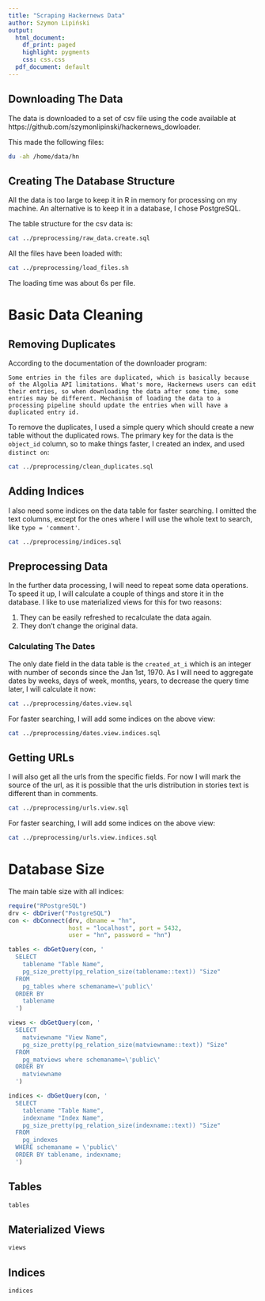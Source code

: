 ```yaml
---
title: "Scraping Hackernews Data"
author: Szymon Lipiński
output:
  html_document:
    df_print: paged
    highlight: pygments
    css: css.css
  pdf_document: default
---
```

## Downloading The Data

The data is downloaded to a set of csv file using the code available at https://github.com/szymonlipinski/hackernews_dowloader.

This made the following files:

```bash
du -ah /home/data/hn 
```

## Creating The Database Structure

All the data is too large to keep it in R in memory for processing on my machine. An alternative is to keep it in a database, I chose PostgreSQL.


The table structure for the csv data is:

```bash
cat ../preprocessing/raw_data.create.sql
```

All the files have been loaded with:

```bash
cat ../preprocessing/load_files.sh
```

The loading time was about 6s per file.

# Basic Data Cleaning

## Removing Duplicates

According to the documentation of the downloader program: 

```
Some entries in the files are duplicated, which is basically because of the Algolia API limitations. What's more, Hackernews users can edit their entries, so when downloading the data after some time, some entries may be different. Mechanism of loading the data to a processing pipeline should update the entries when will have a duplicated entry id.
```

To remove the duplicates, I used a simple query which should create a new table without the duplicated rows. The primary key for the data is the `object_id` column, so to make things faster, I created an index, and used `distinct on`:

```bash
cat ../preprocessing/clean_duplicates.sql
```

## Adding Indices

I also need some indices on the data table for faster searching. I omitted the text columns, except for the ones where I will use the whole text to search, like `type = 'comment'`.

```bash
cat ../preprocessing/indices.sql
```

## Preprocessing Data

In the further data processing, I will need to repeat some data operations. To speed it up, I will calculate a couple of things and store it in the database. I like to use materialized views for this for two reasons:

1. They can be easily refreshed to recalculate the data again.
2. They don't change the original data.

### Calculating The Dates

The only date field in the data table is the `created_at_i` which is an integer with number of seconds since the Jan 1st, 1970. As I will need to aggregate dates by weeks, days of week, months, years, to decrease the query time later, I will calculate it now:

```bash
cat ../preprocessing/dates.view.sql
```

For faster searching, I will add some indices on the above view:

```bash
cat ../preprocessing/dates.view.indices.sql
```

## Getting URLs

I will also get all the urls from the specific fields. For now I will mark the source of the url, as it is possible that the urls distribution in stories text is different than in comments.

```bash
cat ../preprocessing/urls.view.sql
```

For faster searching, I will add some indices on the above view:

```bash
cat ../preprocessing/urls.view.indices.sql
```

# Database Size

The main table size with all indices:

```r
require("RPostgreSQL")
drv <- dbDriver("PostgreSQL")
con <- dbConnect(drv, dbname = "hn",
                 host = "localhost", port = 5432,
                 user = "hn", password = "hn")

tables <- dbGetQuery(con, '
  SELECT
    tablename "Table Name",
    pg_size_pretty(pg_relation_size(tablename::text)) "Size"
  FROM
    pg_tables where schemaname=\'public\'
  ORDER BY
    tablename
  ')

views <- dbGetQuery(con, '
  SELECT 
    matviewname "View Name",
    pg_size_pretty(pg_relation_size(matviewname::text)) "Size"
  FROM
    pg_matviews where schemaname=\'public\'
  ORDER BY
    matviewname
  ')

indices <- dbGetQuery(con, '
  SELECT
    tablename "Table Name",
    indexname "Index Name",
    pg_size_pretty(pg_relation_size(indexname::text)) "Size"
  FROM
    pg_indexes
  WHERE schemaname = \'public\'
  ORDER BY tablename, indexname;
  ')

```

## Tables

```r
tables
```

## Materialized Views

```r
views
```

## Indices

```r
indices
```
